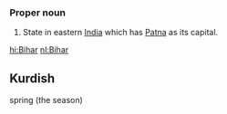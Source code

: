 ===Proper noun===
#State in eastern [[India]] which has [[Patna]] as its capital.

[[hi:Bihar]]
[[nl:Bihar]]

== Kurdish ==
spring (the season)